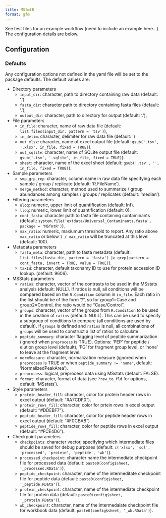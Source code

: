 ```yaml
---
title: MSfmtR
format: gfm
---
```


See test files for an example workflow (need to include an example here...). The configuration details are below.
  
## Configuration

### Defaults

Any configuration options not defined in the yaml file will be set to the package defaults. The default values are:

* Directory parameters
  * `input_dir`: character, path to directory containing raw data (default: '.').
  * `fasta_dir`: character path to directory containing fasta files (default: '.'),
  * `output_dir`: character, path to directory for output (default: '.'),

* File parameters
  * `in_file`: character, name of raw data file (default: `list.files(input_dir, pattern = 'tsv')`),
  * `in_delim`: character, delimiter for raw data file (default: '\t')
  * `out_xlsx`: character, name of excel output file (default: `gsub('.tsv', '.xlsx', in_file, fixed = TRUE)`).
  * `out_sqlite`: character, name of SQLite output file (default: `gsub('.tsv', '.sqlite', in_file, fixed = TRUE)`).
  * `sheet`: character, name of the excel sheet (default: `gsub('.tsv', '', in_file, fixed = TRUE)`).

* Sample parameters
  * `smp_grp_rep`: character, column name in raw data file specifying each sample / group / replicate (default: 'R.FileName').
  * `merge_method`: character, method used to summarize / group abundances among samples / groups / replicates (default: 'median').

* Filtering parameters
  * `uloq`: numeric, upper limit of quantification (default: Inf).
  * `lloq`: numeric, lower limit of quantification (default: 0).
  * `cont_fasta`: character path to fasta file containing contaminants (default: `system.file('extdata/Universal_Contaminants.fasta', package = 'MSfmtR')`),
  * `max_ratio`: numeric, maxiumum threshold to report. Any ratio above `max_ratio` or below `1 / max_ratio` will be truncated at this level (default: 100).

* Metadata parameters
  * `fasta_meta`: character, path to fasta metadata (default: `list.files(fasta_dir, pattern = 'fasta') |> grep(pattern = cont_fasta, invert = TRUE, value = TRUE)`).
  * `taxId`: character, default taxonamy ID to use for protein accession ID lookup. (default: 9606).

* MSStats parameters
  * `ratios`: character, vector of the contrasts to be used in the MSstats analysis (default: NULL). If ratios is null, all conditions will be compared based on the `R.Condition` column in `in_file`. Each ratio in the list should be of the form "<group1>/<group2>", so for group1=Case and group2=Control, the ratio would be "Case/Control".
  * `groups`: character, vector of the groups from `R.Condition` to be used in the creation of `ratios` (default: NULL). This can be used to specify a subgroup of conditions to compare (all conditions are used by default). If `groups` is defined and `ratios` is null, all combinations of `groups` will be used to construct a list of ratios to calculate.
  * `peptide_summary`: character flagging level of peptide summarization (ignored when `preprocess` is TRUE). Options: 'PEP' for peptide / elution group level (default), 'FG' for fragment group level, or 'none' to leave at the fragment level.
  * `normMeasure`: character, normalization measure (ignored when `preprocess` is TRUE or when `peptide_summary != 'none'`, default: 'NormalizedPeakArea').
  * `preprocess`: logical, preprocess data using MSstats (default: FALSE).
  * `format`: character, format of data (see `?raw_to_fld` for options, default: 'MSstats').

* Style parameters
  * `protein_header_fill`: character, color for protein header rows in excel output (default: "#A7CDF0").
  * `protein_rows_fill`: character, color for prtein rows in excel output (default: "#DDEBF7").
  * `peptide_header_fill`: character, color for peptide header rows in excel output (default: "#F0CBA8")
  * `peptide_rows_fill`: character, color for peptide rows in excel output (default: "#FCE4D6").

* Checkpoint parameters
  * `checkpoints`: character vector, specifying which intermediate files should be saved for debug purposes (default: `c('xlsx', 'sql', 'processed', 'protein', 'peptide', 'wb')`).
  * `processed_checkpoint`: character name the intermediate checkpoint file for processed data (default: `paste0(config$sheet, '_processed.RData')`),
  * `peptide_checkpoint`: character, name of the intermeditate checkpoint file for peptide data (default: `paste0(config$sheet, '_peptide.RData')`).
  * `protein_checkpoint`: character, name of the intermediate checkpoint file for protein data (default: `paste0(config$sheet, '_protein.RData')`).
  * `wb_checkpoint`: character, name of the intermedaiate checkpoint file for workbook data (default: `paste0(config$sheet, '_wb.RData')`).
